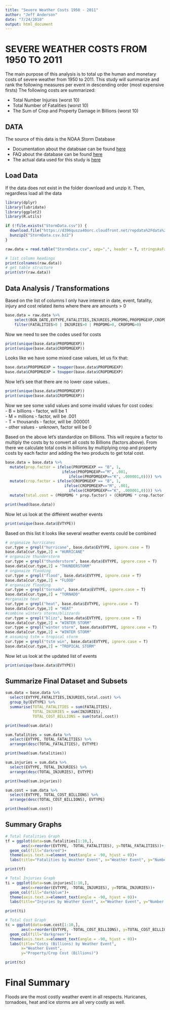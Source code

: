 ```yaml
---
title: "Severe Weather Costs 1950 - 2011"
author: "Jeff Anderson"
date: "7/24/2018"
output: html_document
---
```


# SEVERE WEATHER COSTS FROM 1950 TO 2011  

The main purpose of this analysis is to total up the human and monetary costs of severe weather from 1950 to 2011.  This study will summarize and rank the following measures per event in descending order (most expensive firsts)  The following costs are summarized:

- Total Number Injuries (worst 10)
- Total Number of Fatalities (worst 10)
- The Sum of Crop and Property Damage in Billions (worst 10)

## DATA

The source of this data is the NOAA Storm Database

- Documentation about the databsae can be found [here](https://d396qusza40orc.cloudfront.net/repdata%2Fpeer2_doc%2Fpd01016005curr.pdf)  
- FAQ about the database can be found [here](https://d396qusza40orc.cloudfront.net/repdata%2Fpeer2_doc%2FNCDC%20Storm%20Events-FAQ%20Page.pdf)
- The actual data used for this study is [here](https://d396qusza40orc.cloudfront.net/repdata%2Fpeer2_doc%2FNCDC%20Storm%20Events-FAQ%20Page.pdf)

## Load Data

If the data does not exist in the folder download and unzip it.  Then, regardless load all the data  

```r
library(dplyr)
library(lubridate)
library(ggplot2)
library(R.utils)

if (!file.exists("StormData.csv")) {
  download.file("https://d396qusza40orc.cloudfront.net/repdata%2Fdata%2FStormData.csv.bz2","StormData.csv.bz2")
  bunzip2("StormData.csv.bz2")
}

raw.data = read.table("StormData.csv", sep=",", header = T, stringsAsFactors = F)

# list column headings  
print(colnames(raw.data))
# get table structure
print(str(raw.data))
```
## Data Analysis / Transformations

Based on the list of columns I only have interest in date, event, fatality, injury and cost related items where there are amounts > 0

```r
base.data = raw.data %>% 
    select(BGN_DATE,EVTYPE,FATALITIES,INJURIES,PROPDMG,PROPDMGEXP,CROPDMG,CROPDMGEXP) %>%
    filter(FATALITIES>0 | INJURIES>0 | PROPDMG>0, CROPDMG>0)
```

Now we need to see the codes used for costs

```r
print(unique(base.data$PROPDMGEXP))
print(unique(base.data$CROPDMGEXP))
```

Looks like we have some mixed case values, let us fix that:

```r
base.data$PROPDMGEXP = toupper(base.data$PROPDMGEXP)
base.data$CROPDMGEXP = toupper(base.data$CROPDMGEXP)
```

Now let's see that there are no lower case values..   

```r
print(unique(base.data$PROPDMGEXP))
print(unique(base.data$CROPDMGEXP))
```

Now we see some valid values and some invalid values for cost codes:  
- B = billions - factor, will be 1  
- M = millions - factor, will be .001  
- T = thousands - factor, will be .000001  
- other values - unknown, factor will be 0  

Based on the above let's standardize on Billions.  This will require a factor to multiply the costs by to convert all costs to Billions (factors above).  From there we calculate total costs in billions by multiplying crop and property costs by each factor and adding the two products to get total cost.

```r
base.data = base.data %>%
  mutate(prop.factor = ifelse(PROPDMGEXP == "B", 1, 
                         ifelse(PROPDMGEXP=="M", .001,
                            ifelse(PROPDMGEXP=="K", .000001,0)))) %>%
  mutate(crop.factor = ifelse(CROPDMGEXP == "B", 1, 
                          ifelse(CROPDMGEXP=="M", .001,
                            ifelse(CROPDMGEXP=="K", .000001,0)))) %>%
  mutate(total.cost = (PROPDMG * prop.factor) + (CROPDMG * crop.factor))

print(head(base.data))
```

Now let us look at the different weather events  

```r
print(unique(base.data$EVTYPE))
```

Based on this list it looks like several weather events could be combined 

```r
# organaize hurricanes
cur.type = grepl("hurricane", base.data$EVTYPE, ignore.case = T) 
base.data[cur.type,2] = "HURRICANE"
# organaize thunderstorm
cur.type = grepl("thunderstorm", base.data$EVTYPE, ignore.case = T) 
base.data[cur.type,2] = "THUNDERSTORM"
# organaize flooding
cur.type = grepl("flood", base.data$EVTYPE, ignore.case = T) 
base.data[cur.type,2] = "FLOOD"
# organaize flooding
cur.type = grepl("tornado", base.data$EVTYPE, ignore.case = T) 
base.data[cur.type,2] = "TORNADO" 
#organaize heat
cur.type = grepl("heat", base.data$EVTYPE, ignore.case = T) 
base.data[cur.type,2] = "HEAT"
#combine winters storms/blizzards
cur.type = grepl("blizz", base.data$EVTYPE, ignore.case = T) 
base.data[cur.type,2] = "WINTER STORM"
cur.type = grepl("winter storm", base.data$EVTYPE, ignore.case = T) 
base.data[cur.type,2] = "WINTER STORM"
# assuming tstm = tropical storm
cur.type = grepl("tstm win", base.data$EVTYPE, ignore.case = T) 
base.data[cur.type,2] = "TROPICAL STORM"
```

Now let us look at the updated list of events  

```r
print(unique(base.data$EVTYPE))
```

## Summarize Final Dataset and Subsets

```r
sum.data = base.data %>%
  select(EVTYPE,FATALITIES,INJURIES,total.cost) %>%
  group_by(EVTYPE) %>%
  summarise(TOTAL_FATALITIES = sum(FATALITIES),
            TOTAL_INJURIES = sum(INJURIES),
            TOTAL_COST_BILLIONS = sum(total.cost))

print(head(sum.data))

sum.fatalities = sum.data %>% 
  select(EVTYPE, TOTAL_FATALITIES) %>%
  arrange(desc(TOTAL_FATALITIES), EVTYPE)

print(head(sum.fatalities))

sum.injuries = sum.data %>% 
  select(EVTYPE, TOTAL_INJURIES) %>%
  arrange(desc(TOTAL_INJURIES), EVTYPE)

print(head(sum.injuries))

sum.cost = sum.data %>% 
  select(EVTYPE, TOTAL_COST_BILLIONS) %>%
  arrange(desc(TOTAL_COST_BILLIONS), EVTYPE)

print(head(sum.cost))
```

## Summary Graphs

```r
# Total Fatalities Graph
tf = ggplot(data=sum.fatalities[1:10,], 
       aes(x=reorder(EVTYPE, -TOTAL_FATALITIES), y=TOTAL_FATALITIES))+
  geom_col(fill="darkred")+
  theme(axis.text.x=element_text(angle = -90, hjust = 0))+
  labs(title="Fatalities by Weather Event", x="Weather Event", y="Number of Fatalities")

print(tf)

# Total Injuries Graph
ti = ggplot(data=sum.injuries[1:10,], 
       aes(x=reorder(EVTYPE, -TOTAL_INJURIES), y=TOTAL_INJURIES))+
  geom_col(fill="darkblue")+
  theme(axis.text.x=element_text(angle = -90, hjust = 0))+
  labs(title="Injuries by Weather Event", x="Weather Event", y="Number of Injuries")

print(ti)

# Total Cost Graph
tc = ggplot(data=sum.cost[1:10,], 
       aes(x=reorder(EVTYPE, -TOTAL_COST_BILLIONS), y=TOTAL_COST_BILLIONS))+
  geom_col(fill="darkgreen")+
  theme(axis.text.x=element_text(angle = -90, hjust = 0))+
  labs(title="Costs (Billions) by Weather Event", 
       x="Weather Event", 
       y="Property/Crop Cost (Billions)")

print(tc)
```

# Final Summary  

Floods are the most costly weather event in all respects.  Huricanes, tornadoes, heat and ice storms are all very costly as well. 
